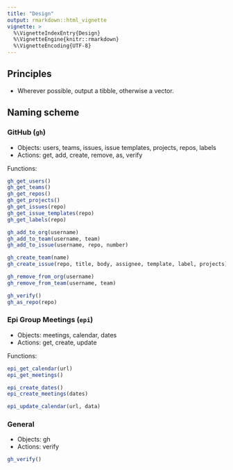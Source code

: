 ```yaml
---
title: "Design"
output: rmarkdown::html_vignette
vignette: >
  %\VignetteIndexEntry{Design}
  %\VignetteEngine{knitr::rmarkdown}
  %\VignetteEncoding{UTF-8}
---
```


## Principles

-   Wherever possible, output a tibble, otherwise a vector.

## Naming scheme

### GitHub (`gh`)

-   Objects: users, teams, issues, issue templates, projects, repos,
    labels
-   Actions: get, add, create, remove, as, verify

Functions:

``` r
gh_get_users()
gh_get_teams()
gh_get_repos()
gh_get_projects()
gh_get_issues(repo)
gh_get_issue_templates(repo)
gh_get_labels(repo)

gh_add_to_org(username)
gh_add_to_team(username, team)
gh_add_to_issue(username, repo, number)

gh_create_team(name)
gh_create_issue(repo, title, body, assignee, template, label, projects)

gh_remove_from_org(username)
gh_remove_from_team(username, team)

gh_verify()
gh_as_repo(repo)
```

### Epi Group Meetings (`epi`)

-   Objects: meetings, calendar, dates
-   Actions: get, create, update

Functions:

``` r
epi_get_calendar(url)
epi_get_meetings()

epi_create_dates()
epi_create_meetings(dates)

epi_update_calendar(url, data)
```

### General

-   Objects: gh
-   Actions: verify

``` r
gh_verify()
```

